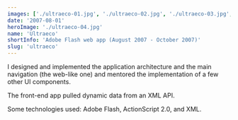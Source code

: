 ```yaml
---
images: ['./ultraeco-01.jpg', './ultraeco-02.jpg', './ultraeco-03.jpg', './ultraeco-04.jpg']
date: '2007-08-01'
heroImage: './ultraeco-04.jpg'
name: 'Ultraeco'
shortInfo: 'Adobe Flash web app (August 2007 - October 2007)'
slug: 'ultraeco'
---
```



I designed and implemented the application architecture and the main navigation (the web-like one) and mentored the implementation of a few other UI components.

The front-end app pulled dynamic data from an XML API.

Some technologies used: Adobe Flash, ActionScript 2.0, and XML.

<br />
<br />

<LinkButtonLeftArrowIcon text="Pepsi" to="/portfolio/pepsi/" />
